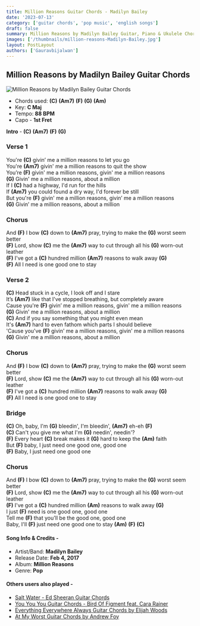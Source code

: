 ```yaml
---
title: Million Reasons Guitar Chords - Madilyn Bailey
date: '2023-07-13'
category: ['guitar chords', 'pop music', 'english songs']
draft: false
summary: Million Reasons by Madilyn Bailey Guitar, Piano & Ukulele Chords, Chords used - (C) (Am7) (F) (G) (Am), Capo - 1st Fret, Key - C major
images: ['/thumbnails/million-reasons-Madilyn-Bailey.jpg']
layout: PostLayout
authors: ['Gauravbijalwan']
---
```


## Million Reasons by Madilyn Bailey Guitar Chords

![Million Reasons by Madilyn Bailey Guitar Chords](/thumbnails/million-reasons-Madilyn-Bailey.jpg)

- Chords used: **(C)** **(Am7)** **(F)** **(G)** **(Am)**
- Key: **C Maj**
- Tempo: **88 BPM**
- Capo - **1st Fret**

**Intro** - **(C)** **(Am7)** **(F)** **(G)**

### Verse 1

You're **(C)** givin’ me a million reasons to let you go\
You're **(Am7)** givin' me a million reasons to quit the show\
You’re **(F)** givin' me a million reasons, givin' me a million reasons\
**(G)** Givin' me a million reasons, about a million\
If I **(C)** had a highway, I'd run for the hills\
If **(Am7)** you could found a dry way, I'd forever be still\
But you're **(F)** givin' me a million reasons, givin’ me a million reasons\
**(G)** Givin’ me a million reasons, about a million

### Chorus

And **(F)** I bow **(C)** down to **(Am7)** pray, trying to make the **(G)** worst seem better\
**(F)** Lord, show **(C)** me the **(Am7)** way to cut through all his **(G)** worn-out leather\
**(F)** I've got a **(C)** hundred million **(Am7)** reasons to walk away **(G)**\
**(F)** All I need is one good one to stay

### Verse 2

**(C)** Head stuck in a cycle, I look off and I stare\
It’s **(Am7)** like that I've stopped breathing, but completely aware\
Cause you're **(F)** givin’ me a million reasons, givin' me a million reasons\
**(G)** Givin' me a million reasons, about a million\
**(C)** And if you say something that you might even mean\
It's **(Am7)** hard to even fathom which parts I should believe\
'Cause you've **(F)** givin' me a million reasons, givin' me a million reasons\
**(G)** Givin' me a million reasons, about a million

### Chorus

And **(F)** I bow **(C)** down to **(Am7)** pray, trying to make the **(G)** worst seem better\
**(F)** Lord, show **(C)** me the **(Am7)** way to cut through all his **(G)** worn-out leather\
**(F)** I've got a **(C)** hundred million **(Am7)** reasons to walk away **(G)**\
**(F)** All I need is one good one to stay

### Bridge

**(C)** Oh, baby, I'm **(G)** bleedin', I'm bleedin', **(Am7)** eh-eh **(F)**\
**(C)** Can't you give me what I'm **(G)** needin', needin'?\
**(F)** Every heart **(C)** break makes it **(G)** hard to keep the **(Am)** faith\
But **(F)** baby, I just need one good one, good one\
**(F)** Baby, I just need one good one

### Chorus

And **(F)** I bow **(C)** down to **(Am7)** pray, trying to make the **(G)** worst seem better\
**(F)** Lord, show **(C)** me the **(Am7)** way to cut through all his **(G)** worn-out leather\
**(F)** I've got a **(C)** hundred million **(Am)** reasons to walk away **(G)**\
I just **(F)** need is one good one, good one\
Tell me **(F)** that you'll be the good one, good one\
Baby, I'll **(F)** just need one good one to stay **(Am)** **(F)** **(C)**

#### Song Info & Credits -

- Artist/Band: **Madilyn Bailey**
- Release Date: **Feb 4, 2017**
- Album: **Million Reasons**
- Genre: **Pop**

#### Others users also played -

- [Salt Water - Ed Sheeran Guitar Chords](https://www.chordsco.com/chords/salt-water-ed-sheeran-guitar-chords)
- [You You You Guitar Chords - Bird Of Figment feat. Cara Rainer](https://www.chordsco.com/chords/you-you-you-guitar-chords-bird-of-figment-feat-cara-rainer)
- [Everything Everywhere Always Guitar Chords by Elijah Woods](https://www.chordsco.com/chords/everything-everywhere-always-guitar-chords-by-elijah-woods)
- [At My Worst Guitar Chords by Andrew Foy](https://www.chordsco.com/chords/at-my-worst-guitar-chords-by-andrew-foy)
